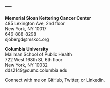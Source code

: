 ---
---

<link rel="stylesheet" href="styles.css" type="text/css">

<b>Memorial Sloan Kettering Cancer Center</b><br>
485 Lexington Ave, 2nd floor<br>
New York, NY 10017<br>
646-888-8298<br>
sjobergd@mskcc.org<br>

<b>Columbia University</b><br>
Mailman School of Public Health<br>
722 West 168th St, 6th floor<br>
New York, NY 10032<br>
dds2149@cumc.columbia.edu<br>

Connect with me on GitHub, Twitter, or Linkedin.
